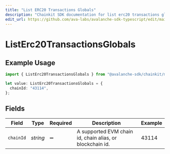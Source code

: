 ```yaml
---
title: "List ERC20 Transactions Globals"
description: "Chainkit SDK documentation for list erc20 transactions globals"
edit_url: https://github.com/ava-labs/avalanche-sdk-typescript/edit/main/chainkit/docs/models/operations/listerc20transactionsglobals.md
---
```


# ListErc20TransactionsGlobals

## Example Usage

```typescript
import { ListErc20TransactionsGlobals } from "@avalanche-sdk/chainkit/models/operations";

let value: ListErc20TransactionsGlobals = {
  chainId: "43114",
};
```

## Fields

| Field                                                    | Type                                                     | Required                                                 | Description                                              | Example                                                  |
| -------------------------------------------------------- | -------------------------------------------------------- | -------------------------------------------------------- | -------------------------------------------------------- | -------------------------------------------------------- |
| `chainId`                                                | *string*                                                 | :heavy_minus_sign:                                       | A supported EVM chain id, chain alias, or blockchain id. | 43114                                                    |
